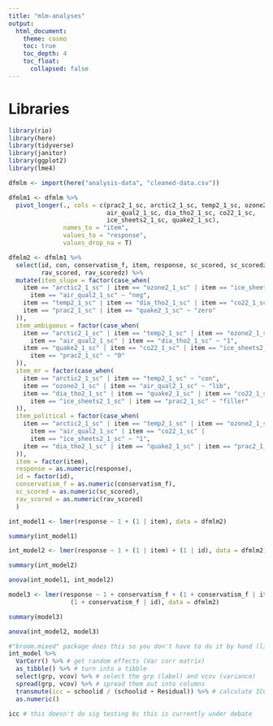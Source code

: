 ```yaml
---
title: "mlm-analyses"
output:
  html_document:
    theme: cosmo
    toc: true
    toc_depth: 4
    toc_float:
      collapsed: false
---
```


# Libraries
```r
library(rio)
library(here)
library(tidyverse)
library(janitor)
library(ggplot2)
library(lme4)
```

```r
dfmlm <- import(here("analysis-data", "cleaned-data.csv"))
```

```r
dfmlm1 <- dfmlm %>% 
  pivot_longer(., cols = c(prac2_1_sc, arctic2_1_sc, temp2_1_sc, ozone2_1_sc,
                           air_qual2_1_sc, dia_tho2_1_sc, co22_1_sc, 
                           ice_sheets2_1_sc, quake2_1_sc),
               names_to = "item",
               values_to = "response",
               values_drop_na = T)
```

```r
dfmlm2 <- dfmlm1 %>% 
  select(id, con, conservatism_f, item, response, sc_scored, sc_scoredz, 
         rav_scored, rav_scoredz) %>% 
  mutate(item_slope = factor(case_when(
    item == "arctic2_1_sc" | item == "ozone2_1_sc" | item == "ice_sheets2_1_sc" |
      item == "air_qual2_1_sc" ~ "neg",
    item == "temp2_1_sc" | item == "dia_tho2_1_sc" | item == "co22_1_sc" ~ "pos",
    item == "prac2_1_sc" | item == "quake2_1_sc" ~ "zero"
  )),
  item_ambiguous = factor(case_when(
    item == "arctic2_1_sc" | item == "temp2_1_sc" | item == "ozone2_1_sc" | 
      item == "air_qual2_1_sc" | item == "dia_tho2_1_sc" ~ "1",
    item == "quake2_1_sc" | item == "co22_1_sc" | item == "ice_sheets2_1_sc" |
      item == "prac2_1_sc" ~ "0" 
  )),
  item_mr = factor(case_when(
    item == "arctic2_1_sc" | item == "temp2_1_sc" ~ "con",
    item == "ozone2_1_sc" | item == "air_qual2_1_sc" ~ "lib",
    item == "dia_tho2_1_sc" | item == "quake2_1_sc" | item == "co22_1_sc" | 
      item == "ice_sheets2_1_sc" | item == "prac2_1_sc" ~ "filler" 
  )),
  item_political = factor(case_when(
    item == "arctic2_1_sc" | item == "temp2_1_sc" | item == "ozone2_1_sc" | 
      item == "air_qual2_1_sc" | item == "co22_1_sc" | 
      item == "ice_sheets2_1_sc" ~ "1",
    item == "dia_tho2_1_sc" | item == "quake2_1_sc" | item == "prac2_1_sc" ~ "0" 
  )),
  item = factor(item),
  response = as.numeric(response),
  id = factor(id),
  conservatism_f = as.numeric(conservatism_f),
  sc_scored = as.numeric(sc_scored),
  rav_scored = as.numeric(rav_scored)
  )
```

```r
int_model1 <- lmer(response ~ 1 + (1 | item), data = dfmlm2)

summary(int_model1)

int_model2 <- lmer(response ~ 1 + (1 | item) + (1 | id), data = dfmlm2)

summary(int_model2)

anova(int_model1, int_model2)
```

```r
model3 <- lmer(response ~ 1 + conservatism_f + (1 + conservatism_f | item) + 
                 (1 + conservatism_f | id), data = dfmlm2)

summary(model3)

anova(int_model2, model3)
```


```r
#"broom.mixed" package does this so you don't have to do it by hand (like below)
int_model %>% 
  VarCorr() %>% # get random effects (Var corr matrix)
  as_tibble() %>% # turn into a tibble
  select(grp, vcov) %>% # select the grp (label) and vcov (variance)
  spread(grp, vcov) %>% # spread them out into columns
  transmute(icc = schoolid / (schoolid + Residual)) %>% # calculate ICC
  as.numeric()

icc # this doesn't do sig testing bc this is currently under debate
```


